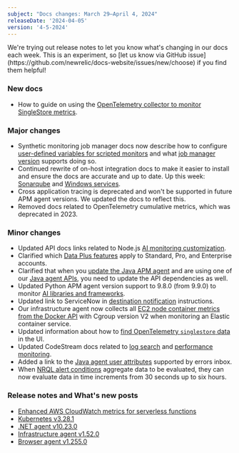 ```yaml
---
subject: "Docs changes: March 29–April 4, 2024"
releaseDate: '2024-04-05'
version: '4-5-2024'
---
```


<Callout variant="important">
We're trying out release notes to let you know what's changing in our docs each week. This is an experiment, so [let us know via GitHub issue](https://github.com/newrelic/docs-website/issues/new/choose) if you find them helpful!
</Callout>

### New docs

* How to guide on using the [OpenTelemetry collector to monitor SingleStore metrics](/docs/more-integrations/open-source-telemetry-integrations/opentelemetry/collector/collector-configuration-examples/opentelemetry-collector-singlestore).

### Major changes

* Synthetic monitoring job manager docs now describe how to configure [user-defined variables for scripted monitors](/docs/synthetics/synthetic-monitoring/private-locations/job-manager-configuration) and what [job manager version](/docs/synthetics/synthetic-monitoring/private-locations/job-manager-transition-guide) supports doing so.
* Continued rewrite of on-host integration docs to make it easier to install and ensure the docs are accurate and up to date. Up this week: [Sonarqube](/docs/infrastructure/host-integrations/host-integrations-list/sonarqube-monitoring-integration) and [Windows services](/docs/infrastructure/host-integrations/host-integrations-list/windows-services-integration).
* Cross application tracing is deprecated and won't be supported in future APM agent versions. We updated the docs to reflect this.
* Removed docs related to OpenTelemetry cumulative metrics, which was deprecated in 2023.

### Minor changes

* Updated API docs links related to Node.js [AI monitoring customization](/docs/ai-monitoring/customize-agent-ai-monitoring).
* Clarified which [Data Plus features](/docs/accounts/accounts-billing/new-relic-one-pricing-billing/data-ingest-billing/#data-prices) apply to Standard, Pro, and Enterprise accounts.
* Clarified that when you [update the Java APM agent](/docs/apm/agents/java-agent/installation/update-java-agent) and are using one of our [Java agent APIs](/docs/apm/agents/java-agent/api-guides/guide-using-java-agent-api), you need to update the API dependencies as well.
* Updated Python APM agent version support to 9.8.0 (from 9.9.0) to monitor [AI libraries and frameworks](/docs/apm/agents/python-agent/getting-started/compatibility-requirements-python-agent/#digital-intelligence-platform).
* Updated link to ServiceNow in [destination notification](/docs/alerts-applied-intelligence/notifications/notification-integrations) instructions.
* Our infrastructure agent now collects all [EC2 node container metrics from the Docker API](/docs/infrastructure/install-infrastructure-agent/linux-installation/container-instrumentation-infrastructure-monitoring) with Cgroup version V2 when monitoring an Elastic container service.
* Updated information about how to [find OpenTelemetry `singlestore` data](/docs/more-integrations/open-source-telemetry-integrations/opentelemetry/collector/collector-configuration-examples/opentelemetry-collector-singlestore/#view-data) in the UI.
* Updated CodeStream docs related to [log search](/docs/codestream/observability/log-search) and [performance monitoring](/docs/codestream/observability/performance-monitoring).
* Added a link to the [Java agent user attributes](/docs/errors-inbox/error-users-impacted) supported by errors inbox.
* When [NRQL alert conditions](/docs/alerts-applied-intelligence/new-relic-alerts/alert-conditions/queries-nrql_screenshot-full_nrql-alert-conditions/#condition-tips) aggregate data to be evaluated, they can now evaluate data in time increments from 30 seconds up to six hours.

### Release notes and What's new posts

* [Enhanced AWS CloudWatch metrics for serverless functions](/whats-new/2024/04/whats-new-04-04-cloudwatchmetrics/)
* [Kubernetes v3.28.1](/docs/release-notes/infrastructure-release-notes/kubernetes-integration-release-notes/kubernetes-integration-3-28-1/)
* [.NET agent v10.23.0](/docs/release-notes/agent-release-notes/net-release-notes/net-agent-10-23-0)
* [Infrastructure agent v1.52.0](/docs/release-notes/infrastructure-release-notes/infrastructure-agent-release-notes/new-relic-infrastructure-agent-1520)
* [Browser agent v1.255.0](/docs/release-notes/new-relic-browser-release-notes/browser-agent-release-notes/browser-agent-v1.255.0)

